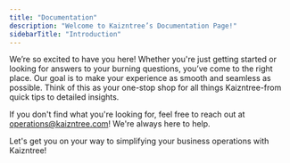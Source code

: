 ```yaml
---
title: "Documentation"
description: "Welcome to Kaizntree’s Documentation Page!"
sidebarTitle: "Introduction"
---
```


We’re so excited to have you here\! Whether you're just getting started or looking for answers to your burning questions, you’ve come to the right place. Our goal is to make your experience as smooth and seamless as possible. Think of this as your one-stop shop for all things Kaizntree-from quick tips to detailed insights.

If you don't find what you're looking for, feel free to reach out at [operations@kaizntree.com](mailto:operations@kaizntree.com)\! We're always here to help.

Let's get you on your way to simplifying your business operations with Kaizntree\! <Icon icon="rocket" iconType="solid" />

<CardGroup cols={2}>

  <Card title="Getting Started" icon="rocket" iconType="solid" horizontal href="/uploading-data">
    
  </Card>
    <Card title="Integrations" icon="plug" iconType="solid" horizontal href="/integrations">
    
  </Card>
  <Card title="Passing Certifications and Audits" icon="check-double" horizontal href="/certifications">
    
  </Card>
  <Card title="Extractable Data" icon="download" iconType="solid" horizontal href="/extractable-data">
    
  </Card>
  <Card title="Reports & Insights" icon="chart-bar" iconType="solid" horizontal href="/reports-and-insights">
    
  </Card>
</CardGroup>